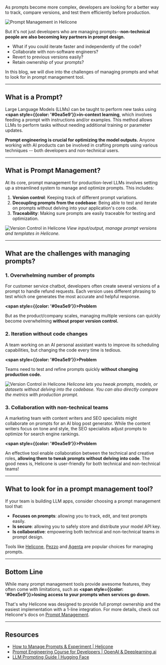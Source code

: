 As prompts become more complex, developers are looking for a better way to track, compare versions, and test them efficiently before production.

![Prompt Management in Helicone](/static/blog/prompt-management/cover.webp)

But it's not just developers who are managing prompts--**non-technical people are also becoming key partners in prompt design.**

- What if you could iterate faster and independently of the code?
- Collaborate with non-software engineers?
- Revert to previous versions easily?
- Retain ownership of your prompts?

In this blog, we will dive into the challenges of managing prompts and what to look for in prompt management tool.

---

## What is a Prompt?

Large Language Models (LLMs) can be taught to perform new tasks using **<span style={{color: '#0ea5e9'}}>in-context learning</span>**, which involves feeding a prompt with instructions and/or examples. This method allows LLMs to perform tasks without needing additional training or parameter updates.

**Prompt engineering is crucial for optimizing the model outputs.** Anyone working with AI products can be involved in crafting prompts using various techniques -- both developers and non-technical users.

---

## What is Prompt Management?

At its core, prompt management for production-level LLMs involves setting up a streamlined system to manage and optimize prompts. This includes:

1. **Version control**: Keeping track of different prompt variations.
2. **Decoupling prompts from the codebase**: Being able to test and iterate on prompts without delving into your application's core code.
3. **Traceability**: Making sure prompts are easily traceable for testing and optimization.

![Version Control in Helicone](/static/blog/prompt-management/templating.webp)
_View input/output, manage prompt versions and templates in Helicone._

---

## What are the challenges with managing prompts?

### 1. Overwhelming number of prompts

For customer service chatbot, developers often create several versions of a prompt to handle refund requests. Each version uses different phrasing to test which one generates the most accurate and helpful response.

**<span style={{color: '#0ea5e9'}}>Problem</span>**

But as the product/company scales, managing multiple versions can quickly become overwhelming **without proper version control.**

### 2. Iteration without code changes

A team working on an AI personal assistant wants to improve its scheduling capabilities, but changing the code every time is tedious.

**<span style={{color: '#0ea5e9'}}>Problem</span>**

Teams need to test and refine prompts quickly **without changing production code.**

![Version Control in Helicone](/static/blog/prompt-management/experiment.webp)
_Helicone lets you tweak prompts, models, or datasets without delving into the codebase. You can also directly compare the metrics with production prompt._

### 3. Collaboration with non-technical teams

A marketing team with content writers and SEO specialists might collaborate on prompts for an AI blog post generator. While the content writers focus on tone and style, the SEO specialists adjust prompts to optimize for search engine rankings.

**<span style={{color: '#0ea5e9'}}>Problem</span>**

An effective tool enable collaboration between the technical and creative roles, **allowing them to tweak prompts without delving into code**. The good news is, Helicone is user-friendly for both technical and non-technical teams!

---

## What to look for in a prompt management tool?

If your team is building LLM apps, consider choosing a prompt management tool that:

- **Focuses on prompts**: allowing you to track, edit, and test prompts easily.
- **Is secure**: allowing you to safely store and distribute your model API key.
- **Is collaborative**: empowering both technical and non-technical teams in prompt design.

Tools like [Helicone](https://github.com/Helicone/helicone), [Pezzo](https://github.com/pezzolabs/pezzo) and [Agenta](https://github.com/Agenta-AI/agenta) are popular choices for managing prompts.

---

## Bottom Line

While many prompt management tools provide awesome features, they often come with limitations, such as **<span style={{color: '#0ea5e9'}}>losing access to your prompts when services go down.</span>**

That's why Helicone was designed to provide full prompt ownership and the easiest implementation with a 1-line integration. For more details, check out Helicone's docs on [Prompt Management](https://docs.helicone.ai/features/prompts).

---

## Resources

- [How to Manage Prompts & Experiment | Helicone](https://docs.helicone.ai/use-cases/experiments)
- [Prompt Engineering Course for Developers | OpenAI & Deeplearning.ai](https://www.deeplearning.ai/short-courses/chatgpt-prompt-engineering-for-developers/)
- [LLM Prompting Guide | Hugging Face](https://huggingface.co/docs/transformers/main/en/tasks/prompting)

<Questions />
